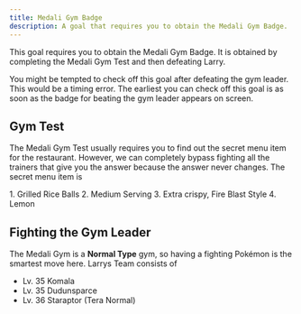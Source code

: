 ```yaml
---
title: Medali Gym Badge
description: A goal that requires you to obtain the Medali Gym Badge.
---
```



This goal requires you to obtain the Medali Gym Badge.
It is obtained by completing the Medali Gym Test and then defeating Larry.

<Aside type="caution">
  You might be tempted to check off this goal after defeating the gym leader. This
  would be a timing error. The earliest you can check off this goal is as soon
  as the badge for beating the gym leader appears on screen.
</Aside>

## Gym Test

The Medali Gym Test usually requires you to find out the secret menu item for the restaurant.
However, we can completely bypass fighting all the trainers that give you the answer because the answer never changes.
The secret menu item is 

<Steps>
  1. Grilled Rice Balls
  2. Medium Serving
  3. Extra crispy, Fire Blast Style
  4. Lemon
</Steps>

## Fighting the Gym Leader

The Medali Gym is a **Normal Type** gym, so having a fighting Pokémon is the smartest move here.
Larrys Team consists of
- Lv. 35 Komala
- Lv. 35 Dudunsparce
- Lv. 36 Staraptor (Tera Normal)